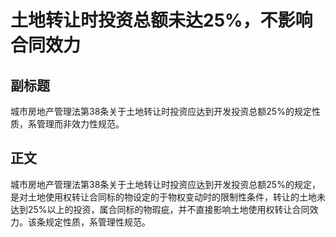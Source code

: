 # 土地转让时投资总额未达25%，不影响合同效力
## 副标题
城市房地产管理法第38条关于土地转让时投资应达到开发投资总额25%的规定性质，系管理而非效力性规范。
## 正文
城市房地产管理法第38条关于土地转让时投资应达到开发投资总额25%的规定，是对土地使用权转让合同标的物设定的于物权变动时的限制性条件，转让的土地未达到25%以上的投资，属合同标的物瑕疵，并不直接影响土地使用权转让合同效力。该条规定性质，系管理性规范。